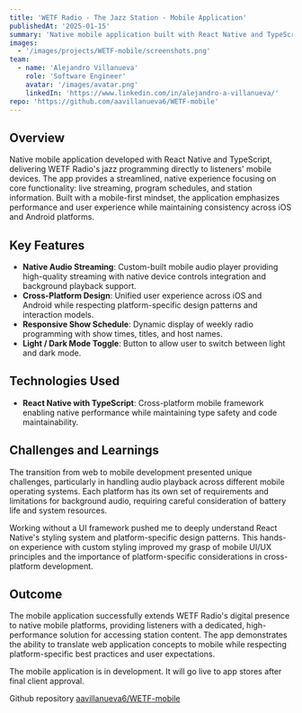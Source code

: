 ```yaml
---
title: 'WETF Radio - The Jazz Station - Mobile Application'
publishedAt: '2025-01-15'
summary: 'Native mobile application built with React Native and TypeScript, providing WETF Radio listeners with a dedicated mobile experience. The application features a custom audio player implementation, responsive design for various device sizes, and offline capabilities, all while maintaining a native feel across both iOS and Android platforms.'
images:
  - '/images/projects/WETF-mobile/screenshots.png'
team:
  - name: 'Alejandro Villanueva'
    role: 'Software Engineer'
    avatar: '/images/avatar.png'
    linkedIn: 'https://www.linkedin.com/in/alejandro-a-villanueva/'
repo: 'https://github.com/aavillanueva6/WETF-mobile'
---
```


## Overview

Native mobile application developed with React Native and TypeScript, delivering WETF Radio's jazz programming directly to listeners' mobile devices. The app provides a streamlined, native experience focusing on core functionality: live streaming, program schedules, and station information. Built with a mobile-first mindset, the application emphasizes performance and user experience while maintaining consistency across iOS and Android platforms.

## Key Features

- **Native Audio Streaming**: Custom-built mobile audio player providing high-quality streaming with native device controls integration and background playback support.
- **Cross-Platform Design**: Unified user experience across iOS and Android while respecting platform-specific design patterns and interaction models.
- **Responsive Show Schedule**: Dynamic display of weekly radio programming with show times, titles, and host names.
- **Light / Dark Mode Toggle**: Button to allow user to switch between light and dark mode.

## Technologies Used

- **React Native with TypeScript**: Cross-platform mobile framework enabling native performance while maintaining type safety and code maintainability.

## Challenges and Learnings

The transition from web to mobile development presented unique challenges, particularly in handling audio playback across different mobile operating systems. Each platform has its own set of requirements and limitations for background audio, requiring careful consideration of battery life and system resources.

Working without a UI framework pushed me to deeply understand React Native's styling system and platform-specific design patterns. This hands-on experience with custom styling improved my grasp of mobile UI/UX principles and the importance of platform-specific considerations in cross-platform development.

## Outcome

The mobile application successfully extends WETF Radio's digital presence to native mobile platforms, providing listeners with a dedicated, high-performance solution for accessing station content. The app demonstrates the ability to translate web application concepts to mobile while respecting platform-specific best practices and user expectations.

The mobile application is in development. It will go live to app stores after final client approval.

Github repository <a href='https://github.com/aavillanueva6/WETF-mobile' target='_blank' rel='noopener noreferrer'>aavillanueva6/WETF-mobile</a>
